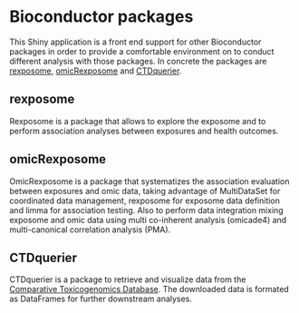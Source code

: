# Bioconductor packages

This Shiny application is a front end support for other Bioconductor packages in order to provide a comfortable environment on to conduct different analysis with those packages. In concrete the packages are [rexposome](https://www.bioconductor.org/packages/release/bioc/html/rexposome.html), [omicRexposome](https://bioconductor.org/packages/release/bioc/html/omicRexposome.html) and [CTDquerier](http://www.bioconductor.org/packages/release/bioc/html/CTDquerier.html).

## rexposome
Rexposome is a package that allows to explore the exposome and to perform association analyses between exposures and health outcomes.

## omicRexposome
OmicRexposome is a package that systematizes the association evaluation between exposures and omic data, taking advantage of MultiDataSet for coordinated data management, rexposome for exposome data definition and limma for association testing. Also to perform data integration mixing exposome and omic data using multi co-inherent analysis (omicade4) and multi-canonical correlation analysis (PMA).

## CTDquerier
CTDquerier is a package to retrieve and visualize data from the [Comparative Toxicogenomics Database](http://ctdbase.org/). The downloaded data is formated as DataFrames for further downstream analyses.